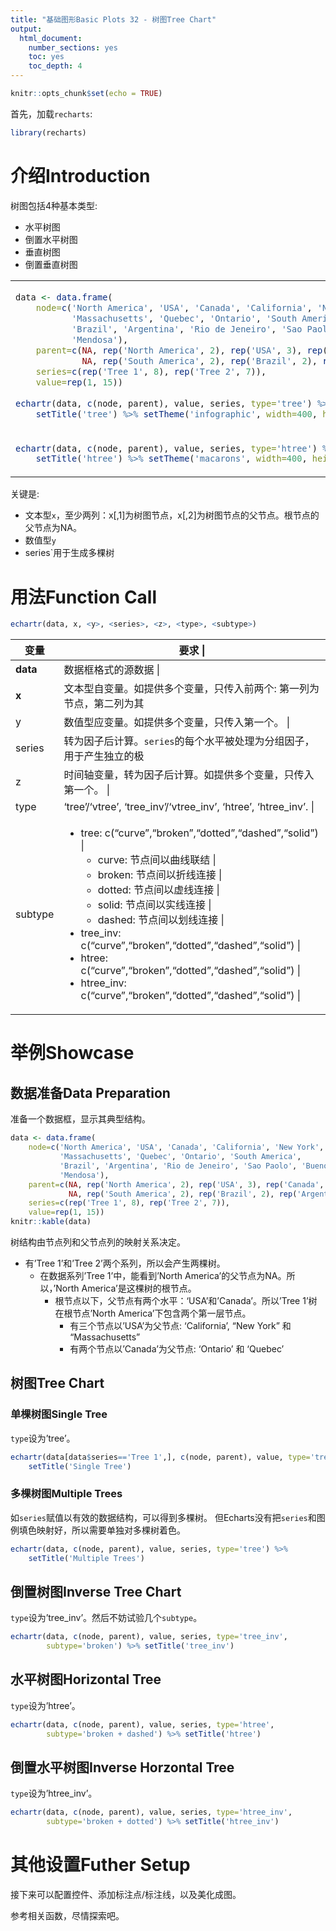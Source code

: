 ```yaml
---
title: "基础图形Basic Plots 32 - 树图Tree Chart"
output: 
  html_document: 
    number_sections: yes
    toc: yes
    toc_depth: 4
---
```


```r
knitr::opts_chunk$set(echo = TRUE)
```

首先，加载`recharts`:
```r
library(recharts)
```

# 介绍Introduction

树图包括4种基本类型:

- 水平树图
- 倒置水平树图
- 垂直树图
- 倒置垂直树图

<table id='intro'>
<tr><td>
```r
data <- data.frame(
    node=c('North America', 'USA', 'Canada', 'California', 'New York', 
           'Massachusetts', 'Quebec', 'Ontario', 'South America',
           'Brazil', 'Argentina', 'Rio de Jeneiro', 'Sao Paolo', 'Buenos Aires',
           'Mendosa'),
    parent=c(NA, rep('North America', 2), rep('USA', 3), rep('Canada', 2),
             NA, rep('South America', 2), rep('Brazil', 2), rep('Argentina', 2)),
    series=c(rep('Tree 1', 8), rep('Tree 2', 7)),
    value=rep(1, 15))
    
echartr(data, c(node, parent), value, series, type='tree') %>%
    setTitle('tree') %>% setTheme('infographic', width=400, height=300)
```
</td>
<td>
```r
echartr(data, c(node, parent), value, series, type='tree_inv') %>%
    setTitle('tree_inv') %>% setTheme('roma', width=400, height=300)
```
</td></tr>
<tr><td>
```r
echartr(data, c(node, parent), value, series, type='htree') %>%
    setTitle('htree') %>% setTheme('macarons', width=400, height=300)
```
</td><td>
```r
echartr(data, c(node, parent), value, series, type='htree_inv') %>%
    setTitle('htree_inv') %>% setTheme('macarons2', width=400, height=300)
```
</td></tr>
</table>

关键是:

- 文本型`x`，至少两列：x[,1]为树图节点，x[,2]为树图节点的父节点。根节点的父节点为NA。
- 数值型`y`
- series`用于生成多棵树

# 用法Function Call

```r
echartr(data, x, <y>, <series>, <z>, <type>, <subtype>)
```

+--------+--------------------------------------------------------------------+
| 变量   |  要求                                                    |
+========+====================================================================+
|**data**| 数据框格式的源数据                 |
+--------+--------------------------------------------------------------------+
| **x**  | 文本型自变量。如提供多个变量，只传入前两个: 第一列为节点，第二列为其父节点 |
+--------+--------------------------------------------------------------------+
| y      | 数值型应变量。如提供多个变量，只传入第一个。 |
+--------+--------------------------------------------------------------------+
| series | 转为因子后计算。`series`的每个水平被处理为分组因子，用于产生独立的极坐标系。如提供多个变量，只传入第一个。  |
+--------+--------------------------------------------------------------------+
|  z     | 时间轴变量，转为因子后计算。如提供多个变量，只传入第一个。 |
+--------+--------------------------------------------------------------------+
| type   | 'tree'/'vtree', 'tree_inv'/'vtree_inv', 'htree', 'htree_inv'. |
+--------+--------------------------------------------------------------------+
| subtype| - tree: c("curve","broken","dotted","dashed","solid") | 
|        |     + curve: 节点间以曲线联结 |
|        |     + broken: 节点间以折线连接 |
|        |     + dotted: 节点间以虚线连接 |
|        |     + solid: 节点间以实线连接 |
|        |     + dashed: 节点间以划线连接 |
|        | - tree_inv: c("curve","broken","dotted","dashed","solid") |
|        | - htree: c("curve","broken","dotted","dashed","solid") |
|        | - htree_inv: c("curve","broken","dotted","dashed","solid") |
+--------+--------------------------------------------------------------------+


# 举例Showcase

## 数据准备Data Preparation

准备一个数据框，显示其典型结构。

```r
data <- data.frame(
    node=c('North America', 'USA', 'Canada', 'California', 'New York', 
           'Massachusetts', 'Quebec', 'Ontario', 'South America',
           'Brazil', 'Argentina', 'Rio de Jeneiro', 'Sao Paolo', 'Buenos Aires',
           'Mendosa'),
    parent=c(NA, rep('North America', 2), rep('USA', 3), rep('Canada', 2),
             NA, rep('South America', 2), rep('Brazil', 2), rep('Argentina', 2)),
    series=c(rep('Tree 1', 8), rep('Tree 2', 7)),
    value=rep(1, 15))
knitr::kable(data)
```

树结构由节点列和父节点列的映射关系决定。

- 有'Tree 1'和'Tree 2'两个系列，所以会产生两棵树。
    - 在数据系列'Tree 1'中，能看到'North America'的父节点为NA。所以，'North America'是这棵树的根节点。
        - 根节点以下，父节点有两个水平：'USA'和'Canada'。所以'Tree 1'树在根节点'North America'下包含两个第一层节点。
            - 有三个节点以'USA'为父节点: 'California', "New York" 和 "Massachusetts"
            - 有两个节点以'Canada'为父节点: 'Ontario' 和 'Quebec'

## 树图Tree Chart

### 单棵树图Single Tree

`type`设为'tree'。

```r
echartr(data[data$series=='Tree 1',], c(node, parent), value, type='tree') %>%
    setTitle('Single Tree')
```

### 多棵树图Multiple Trees

如`series`赋值以有效的数据结构，可以得到多棵树。
但Echarts没有把`series`和图例填色映射好，所以需要单独对多棵树着色。

```r
echartr(data, c(node, parent), value, series, type='tree') %>%
    setTitle('Multiple Trees')
```

## 倒置树图Inverse Tree Chart

`type`设为'tree_inv'。然后不妨试验几个`subtype`。

```r
echartr(data, c(node, parent), value, series, type='tree_inv',
        subtype='broken') %>% setTitle('tree_inv')
```

## 水平树图Horizontal Tree

`type`设为'htree'。

```r
echartr(data, c(node, parent), value, series, type='htree', 
        subtype='broken + dashed') %>% setTitle('htree')
```

## 倒置水平树图Inverse Horzontal Tree

`type`设为'htree_inv'。

```r
echartr(data, c(node, parent), value, series, type='htree_inv', 
        subtype='broken + dotted') %>% setTitle('htree_inv')
```


# 其他设置Futher Setup

接下来可以配置控件、添加标注点/标注线，以及美化成图。

参考相关函数，尽情探索吧。


